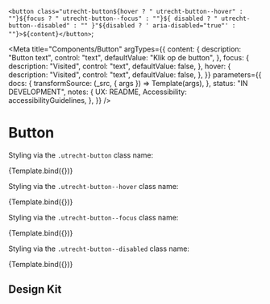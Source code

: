 <!--
@license EUPL-1.2
Copyright (c) 2021 Gemeente Utrecht
Copyright (c) 2021 Robbert Broersma
-->




  `<button class="utrecht-button${hover ? " utrecht-button--hover" : ""}${focus ? " utrecht-button--focus" : ""}${
    disabled ? " utrecht-button--disabled" : ""
  }"${disabled ? ' aria-disabled="true"' : ""}>${content}</button>`;

<Meta
  title="Components/Button"
  argTypes={{
    content: {
      description: "Button text",
      control: "text",
      defaultValue: "Klik op de button",
    },
    focus: {
      description: "Visited",
      control: "text",
      defaultValue: false,
    },
    hover: {
      description: "Visited",
      control: "text",
      defaultValue: false,
    },
  }}
  parameters={{
    docs: {
      transformSource: (_src, { args }) => Template(args),
    },
    status: "IN DEVELOPMENT",
    notes: {
      UX: README,
      Accessibility: accessibilityGuidelines,
    },
  }}
/>

# Button

Styling via the `.utrecht-button` class name:

<Canvas>
  <Story name="Button">{Template.bind({})}</Story>
</Canvas>

Styling via the `.utrecht-button--hover` class name:

<Canvas>
  <Story name="Button hover" args={{ hover: true }}>
    {Template.bind({})}
  </Story>
</Canvas>

Styling via the `.utrecht-button--focus` class name:

<Canvas>
  <Story name="Button focus" args={{ focus: true }}>
    {Template.bind({})}
  </Story>
</Canvas>

Styling via the `.utrecht-button--disabled` class name:

<Canvas>
  <Story name="Button disabled" args={{ disabled: true }}>
    {Template.bind({})}
  </Story>
</Canvas>

<ArgsTable story="Button" />

## Design Kit

<MDXEmbedProvider>
  <Figma title="Button" url="file/x" />
</MDXEmbedProvider>
